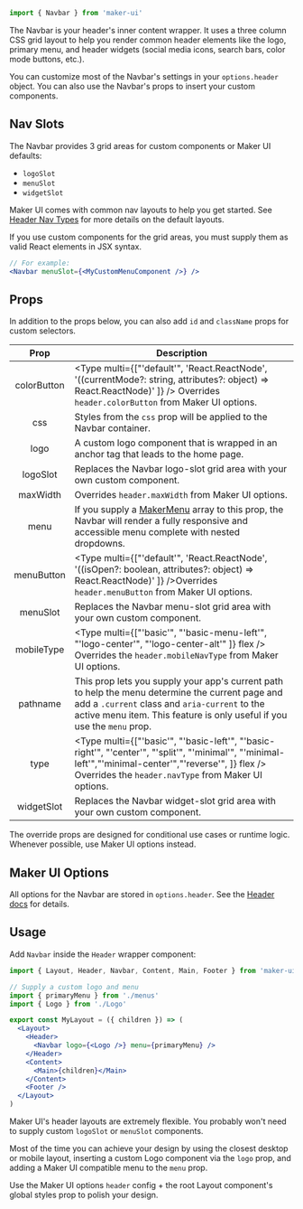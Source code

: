 <SEO
  title="Navbar"
  description="Use the Navbar component to manage your logo, primary menu, and custom nav widgets."
/>

<Diagram component="Navbar">

```jsx
import { Navbar } from 'maker-ui'
```

</Diagram>

The Navbar is your header's inner content wrapper. It uses a three column CSS grid layout to help you render common header elements like the logo, primary menu, and header widgets (social media icons, search bars, color mode buttons, etc.).

You can customize most of the Navbar's settings in your `options.header` object. You can also use the Navbar's props to insert your custom components.

## Nav Slots

The Navbar provides 3 grid areas for custom components or Maker UI defaults:

- `logoSlot`
- `menuSlot`
- `widgetSlot`

Maker UI comes with common nav layouts to help you get started. See [Header Nav Types](/docs/layout/header/#nav-types) for more details on the default layouts.

<Callout type="info">
  If you use custom components for the grid areas, you must supply them as valid
  React elements in JSX syntax.
</Callout>

```jsx
// For example:
<Navbar menuSlot={<MyCustomMenuComponent />} />
```

## Props

In addition to the props below, you can also add `id` and `className` props for custom selectors.

|    Prop     | Description                                                                                                                                                                                                                                        |
| :---------: | -------------------------------------------------------------------------------------------------------------------------------------------------------------------------------------------------------------------------------------------------- |
| colorButton | <Type multi={["'default'", 'React.ReactNode', '((currentMode?: string, attributes?: object) => React.ReactNode)' ]} /> Overrides `header.colorButton` from Maker UI options.                                                                       |
|     css     | <Type name="object" /> Styles from the `css` prop will be applied to the Navbar container.                                                                                                                                                         |
|    logo     | <Type name="React.ReactElement" /> A custom logo component that is wrapped in an anchor tag that leads to the home page.                                                                                                                           |
|  logoSlot   | <Type name="React.ReactNode"/> Replaces the Navbar logo-slot grid area with your own custom component.                                                                                                                                             |
|  maxWidth   | <Type name="ResponsiveScale"/> Overrides `header.maxWidth` from Maker UI options.                                                                                                                                                                  |
|    menu     | <Type name="MakerMenu"/> If you supply a [MakerMenu](/docs/layout/menus) array to this prop, the Navbar will render a fully responsive and accessible menu complete with nested dropdowns.                                                         |
| menuButton  | <Type multi={["'default'", 'React.ReactNode', '((isOpen?: boolean, attributes?: object) => React.ReactNode)' ]} />Overrides `header.menuButton` from Maker UI options.                                                                             |
|  menuSlot   | <Type name="React.ReactNode"/> Replaces the Navbar menu-slot grid area with your own custom component.                                                                                                                                             |
| mobileType  | <Type multi={["'basic'", "'basic-menu-left'", "'logo-center'", "'logo-center-alt'" ]} flex /> Overrides the `header.mobileNavType` from Maker UI options.                                                                                          |
|  pathname   | <Type name="string"/> This prop lets you supply your app's current path to help the menu determine the current page and add a `.current` class and `aria-current` to the active menu item. This feature is only useful if you use the `menu` prop. |
|    type     | <Type multi={["'basic'", "'basic-left'", "'basic-right'", "'center'", "'split'", "'minimal'", "'minimal-left'","'minimal-center'","'reverse'", ]} flex /> Overrides the `header.navType` from Maker UI options.                                    |
| widgetSlot  | <Type name="React.ReactNode"/> Replaces the Navbar widget-slot grid area with your own custom component.                                                                                                                                           |

<Callout type="suggestion">
  The override props are designed for conditional use cases or runtime logic.
  Whenever possible, use Maker UI options instead.
</Callout>

## Maker UI Options

All options for the Navbar are stored in `options.header`. See the [Header docs](/docs/layout/header/#maker-ui-options) for details.

## Usage

Add `Navbar` inside the `Header` wrapper component:

```jsx {10}
import { Layout, Header, Navbar, Content, Main, Footer } from 'maker-ui'

// Supply a custom logo and menu
import { primaryMenu } from './menus'
import { Logo } from './Logo'

export const MyLayout = ({ children }) => (
  <Layout>
    <Header>
      <Navbar logo={<Logo />} menu={primaryMenu} />
    </Header>
    <Content>
      <Main>{children}</Main>
    </Content>
    <Footer />
  </Layout>
)
```

Maker UI's header layouts are extremely flexible. You probably won't need to supply custom `logoSlot` or `menuSlot` components.

Most of the time you can achieve your design by using the closest desktop or mobile layout, inserting a custom Logo component via the `logo` prop, and adding a Maker UI compatible menu to the `menu` prop.

Use the Maker UI options `header` config + the root Layout component's global styles prop to polish your design.
